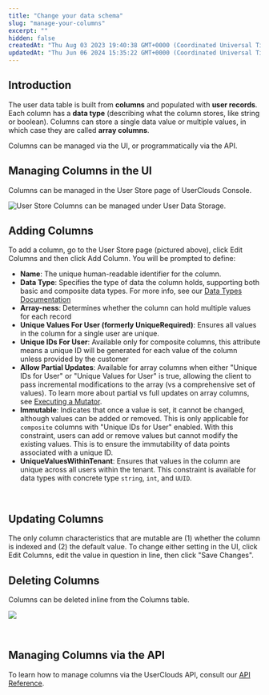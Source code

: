```yaml
---
title: "Change your data schema"
slug: "manage-your-columns"
excerpt: ""
hidden: false
createdAt: "Thu Aug 03 2023 19:40:38 GMT+0000 (Coordinated Universal Time)"
updatedAt: "Thu Jun 06 2024 15:35:22 GMT+0000 (Coordinated Universal Time)"
---
```

## Introduction

The user data table is built from **columns** and populated with **user records**. Each column has a **data type** (describing what the column stores, like string or boolean). Columns can store a single data value or multiple values, in which case they are called **array columns**. 

Columns can be managed via the UI, or programmatically via the API.

## Managing Columns in the UI

Columns can be managed in the User Store page of UserClouds Console. 

![User Store Columns can be managed under User Data Storage.](https://files.readme.io/85de533-image.png)


## Adding Columns

To add a column, go to the User Store page (pictured above), click Edit Columns and then click Add Column. You will be prompted to define:

- **Name**: The unique human-readable identifier for the column.
- **Data Type**: Specifies the type of data the column holds, supporting both basic and composite data types. For more info, see our [Data Types Documentation](/docs/data-types-1)
- **Array-ness**: Determines whether the column can hold multiple values for each record
- **Unique Values For User (formerly UniqueRequired)**: Ensures all values in the column for a single user are unique.
- **Unique IDs For User**: Available only for composite columns, this attribute means a unique ID will be generated for each value of the column unless provided by the customer
- **Allow Partial Updates**: Available for array columns when either "Unique IDs for User" or "Unique Values for User" is true, allowing the client to pass incremental modifications to the array (vs a comprehensive set of values). To learn more about partial vs full updates on array columns, see [Executing a Mutator](/docs/execute-a-mutator).
- **Immutable**: Indicates that once a value is set, it cannot be changed, although values can be added or removed. This is only applicable for `composite` columns with "Unique IDs for User" enabled. With this constraint, users can add or remove values but cannot modify the existing values. This is to ensure the immutability of data points associated with a unique ID.
- **UniqueValuesWithinTenant**: Ensures that values in the column are unique across all users within the tenant. This constraint is available for data types with concrete type `string`, `int`, and `UUID`.

<br />

## Updating Columns

The only column characteristics that are mutable are (1) whether the column is indexed and (2) the default value. To change either setting in the UI, click Edit Columns, edit the value in question in line, then click "Save Changes".

## Deleting Columns

Columns can be deleted inline from the Columns table. 

![](https://files.readme.io/27bc25c-image.png)

<br />

## Managing Columns via the API

To learn how to manage columns via the UserClouds API, consult our [API Reference](/reference/post_userstore-config-columns).
